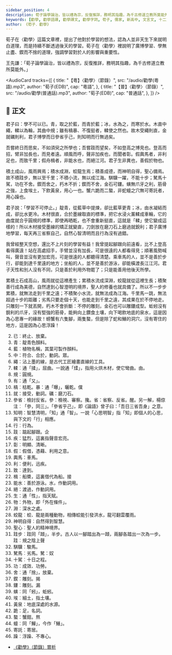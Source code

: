 ```yaml
---
sidebar_position: 4
description: 荀子論學論治，皆以禮為宗，反復推詳，務明其指趣，為千古修道立教所莫能外。
keywords: [勸學, 勸學語譯, 勸學譯文, 勸學字詞, 荀子, 儒家, 新高中, 文言文, 十二篇範文, DSE]
author: 《荀子．勸學》
---
```


<Intro>

荀子在〈勸學〉這篇文章裡，提出了他對於學習的想法，認為人並非天生下來就明白道理，而是持續不斷透過後天的學習。荀子在〈勸學〉裡說明了廣博學習、學無止盡、鍥而不捨的道理，強調學習對於人的影響與重要性。

王先謙：「荀子論學論治，皆以禮為宗，反復推詳，務明其指趣，為千古修道立教所莫能外。」

</Intro>

<AudioCard
  tracks={[
    {
      title: "【粵】〈勸學〉（節錄）",
      src: "/audio/勸學(粵語).mp3",
      author: "荀子(EDB)",
      cap: "粵語",
    },
    {
      title: "【普】〈勸學〉（節錄）",
      src: "/audio/勸學(普通話).mp3",
      author: "荀子(EDB)",
      cap: "普通話",
    },
  ]}
/>

## 📖 正文

<div className="main prose">

君子曰：學不可以<Annotate title="終止、放棄。">已</Annotate>。<Annotate title="靛青色顏料。">青</Annotate>，取之於<Annotate title="植物名稱，其葉可製作顏料。">藍</Annotate>，而青於藍；冰，水為之，而寒於水。木直<Annotate title="符合、合於，動詞。粵[眾]，[zung3]。">中</Annotate><Annotate title="沾上墨的線，是古代工匠繪畫直線的工具。">繩</Annotate>，<Annotate title="通「揉」，屈曲。一說通「煣」，指用火烘木材，使它彎曲。粵[由]，[jau4]。
">輮</Annotate>以為輪，其曲中<Annotate title="規：圓規。">規</Annotate>；雖<Annotate title="通「又」。">有</Annotate><Annotate title="枯乾。暴：通「曝」，曬乾。粵[僕]，[buk6]。">槁暴</Annotate>、不復挺者，輮使之然也。故木受繩則直，金<Annotate title="接受，動詞。">就</Annotate><Annotate title="磨刀石。">礪</Annotate>則利，君子博學而日<Annotate title="檢討反省。參：檢視、審察。粵[攙]，[caam1]。省：省察、反省。粵[醒]，[sing2]。">參省</Annotate>乎己，則<Annotate title="智慧清明，「知」通「智」。一說「心思明智」指「知」即個人的心思，與下文的「行」相應。">知明</Annotate>而<Annotate title="行為。">行</Annotate>無過矣。

吾嘗終日而思矣，不如<Annotate title="片刻。">須臾</Annotate>之所學也；吾嘗<Annotate title="踮起腳跟。粵[企]，[kei5]。">跂</Annotate>而望矣，不如登高之博見也。登高而招，臂非加長也，而見者遠。順風而呼，聲非加<Annotate title="猛烈，這裏指聲音宏亮。">疾</Annotate>也，而聞者<Annotate title="明顯、清晰。">彰</Annotate>。<Annotate title="假借，憑藉、利用之意。">假</Annotate><Annotate title="車馬。">輿馬</Annotate>者，非<Annotate title="便利，迅疾。">利</Annotate>足也，而<Annotate title="達到。">致</Annotate>千里；假舟<Annotate title="船槳。粵[接]，[zip3]。這裏借代為船。">楫</Annotate>者，非<Annotate title="善於游泳。水，作動詞用。">能水</Annotate>也，而<Annotate title="渡過，作動詞用。">絕</Annotate>江河。君子<Annotate title="通「性」，指天賦。">生</Annotate>非異也，善假於<Annotate title="外物，即「外在條件」。">物</Annotate>也。

積土成山，風雨興焉；積水成<Annotate title="深水之處。">淵</Annotate>，<Annotate title="蛟、龍是兩種動物，相傳蛟能引發洪水，龍可翻雲覆雨。">蛟龍</Annotate>生焉；積善成德，而<Annotate title="自然得到智慧。">神明</Annotate>自得，<Annotate title="聖人的精神境界。">聖心</Annotate>備焉。故不積<Annotate title="半步。粵 [規之陰上聲]，[kwai2]。">跬步</Annotate>，無以至千里；不積小流，無以成江海。<Annotate title="駿馬。">騏驥</Annotate>一躍，不能十步；<Annotate title="劣馬。駑粵[奴]，[nou4]。">駑馬</Annotate><Annotate title="十日之程。">十駕</Annotate>，<Annotate title="成效、功勞。">功</Annotate>在不<Annotate title="通「捨」，放棄。">舍</Annotate>。<Annotate title="雕刻。粵 [揭]，[kit3]。">鍥</Annotate>而舍之，朽木不折；鍥而不舍，金石可<Annotate title="雕刻。粵 [漏]，[lau6]。">鏤</Annotate>。<Annotate title="同「蚓」，蚯蚓。">螾</Annotate>無爪牙之利，筋骨之強，上食<Annotate title="細土，指土壤。">埃</Annotate>土，下飲<Annotate title="地底深處的水源。">黃泉</Annotate>，用心一也。蟹六<Annotate title="足，名詞。">跪</Annotate>而二<Annotate title="蟹鉗。粵[熬]，[ngou4]。">螯</Annotate>，非蛇<Annotate title="同「鱓」，今作「鱔」。">蟺</Annotate>之穴無可<Annotate title="寄居。">寄託</Annotate>者，用心<Annotate title="浮躁、不專心。">躁</Annotate>也。

</div>

<Translation>

君子說：「學習不可停止。」靛青，從藍草中提煉，卻比藍草更青；冰，由水凝結而成，卻比水更冷。木材很直，合於墨線取直的標準，把它水浸火薰輮成車輪，它的曲度就合乎圓規的標準，即使再晒乾，也不會重新挺直，這就是「輮」使它變成這樣的！所以木材接受墨線的矯正就變直，刀劍放在磨刀石上磨過就銳利；君子廣博地學習，每天再三省察自己，自然心智清明而且行為沒有過錯。

我曾經整天空想，還比不上片刻的學習有益！我曾提起腳跟向前遠看，比不上登高看得廣遠！站在高處招手，手臂並沒有加長，可是很遠的人都看得見；順著風勢喊叫，聲音並沒有更加宏亮，可是很遠的人都聽得清楚。乘車馬的人，並不是善於步行，卻能到達千里遠的地方；坐船的人，並不是善於游泳，卻能橫渡長江江河。君子天性和別人沒有不同，只是善於利用外物罷了；只是能善用他後天所學。

累積土石成高山，風雨就從這裡產生；累積水流成深淵，蛟龍就從這裡生長；積聚善行成為美德，自然達到心智澄明的境界，聖人的修養也就具備了。所以不一步步累積，就無法走到千里之遠；不積聚小水流，就無法成為江海。千里馬一跳，無法超過十步的距離；劣馬只要走個十天，也能走到千里之遠，其成果在於不停地走。只雕刻一下就丟開，朽木不會折斷：不停的雕刻，金石也可以雕鏤成型。蚯蚓沒有銳利的爪牙，沒有堅強的筋骨，能夠向上鑽食土壤，向下喝飲地底的泉水，這是因為心思專一的緣故！螃蟹有六隻腳，兩隻螯，但是除了蛇和鱔的洞穴，沒有寄住的地方，這是因為心思浮躁！

</Translation>

<Dictionary>

2. 已︰終止、放棄。
3. 青︰靛青色顏料。
4. 藍︰植物名稱，其葉可製作顏料。
8. 中：符合、合於，動詞。<Jypt py="zung3">眾</Jypt>。
9. 繩：沾上墨的線，是古代工匠繪畫直線的工具。
10. 輮︰通「揉」，屈曲。一說通「煣」，指用火烘木材，使它彎曲。<Jypt py="jau4">由</Jypt>。
11. 規：圓規。
12. 有：通「又」。
13. 槁︰枯乾。暴：通「曝」，曬乾。<Jypt py="buk6">僕</Jypt>
18. 就：接受，動詞。礪：磨刀石。
19. 參省︰檢討反省。參：檢視、審察。<Jypt py="caam1">攙</Jypt>。省：省察、反省。<Jypt py="sing2">醒</Jypt>。另一解，楊倞注︰「參，同三」。「參省乎己」，即《論語》曾子曰：「吾日三省吾身」之意。
20. 知明：智慧清明，「知」通「智」。一說「心思明智」指「知」即個人的心思，與下文的「行」相應。
21. 行︰行為。
22. 跂︰踮起腳跟。<Jypt py="kei5">企</Jypt>
23. 疾：猛烈，這裏指聲音宏亮。
24. 彰︰明顯、清晰。
25. 假：假借，憑藉、利用之意。
26. 輿馬：車馬。
27. 利：便利，迅疾。
28. 致︰達到。
29. 楫︰船槳，這裏借代為船。<Jypt py="zip3">接</Jypt>
30. 能水：善於游泳。水，作動詞用。
31. 絕：渡過，作動詞用。
32. 生：通「性」，指天賦。
33. 物：外物，即「外在條件」。
34. 淵︰深水之處。
35. 蛟龍︰蛟、龍是兩種動物，相傳蛟能引發洪水，龍可翻雲覆雨。
36. 神明自得︰自然得到智慧。
37. 聖心︰聖人的精神境界。
38. 跬步︰跬同「蹞」，半步。古人以一腳踏出為一蹞，兩腳各踏出一次為一步。跬︰<Jypt py="kwai2">規之陰上聲</Jypt>
39. 騏驥︰駿馬。
40. 駑馬︰劣馬。駑：<Jypt py="nou4">奴</Jypt>
41. 十駕︰十日之程。
42. 功：成效、功勞。
43. 舍︰通「捨」，放棄。
44. 鍥︰雕刻。<Jypt py="kit3">揭</Jypt>
45. 鏤︰雕刻。<Jypt py="lau6">漏</Jypt>
46. 螾︰同「蚓」，蚯蚓。
47. 埃︰細土，指土壤。
48. 黃泉：地底深處的水源。
49. 跪：足，名詞。
50. 螯：蟹鉗。<Jypt py="ngou4">熬</Jypt>
51. 蟺︰同「鱓」，今作「鱔」。
52. 寄託：寄居。
53. 躁︰浮躁、不專心。

</Dictionary>

<Media>

<Tabs>
  <TabItem value="經典動畫教材套" default>
    <Youtube id="mSKEL1muL2g" />
  </TabItem>
  <TabItem value="背景講解" default>
    <Youtube id="pXnTjGIsdoU" />
  </TabItem>
</Tabs>

</Media>

<Resources>

- [《勸學》（節錄）賞析](https://www.edb.gov.hk/attachment/tc/curriculum-development/kla/chi-edu/recommended-passages/KS4_06.pdf)

</Resources>
